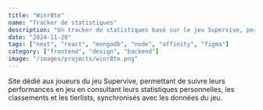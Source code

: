 ```yaml
---
title: "Winr8te"
name: "Tracker de statistiques"
description: "Un tracker de statistiques basé sur le jeu Supervive, permettant à chaque joueur de consulter ses performances sur le jeu"
date: "2024-11-20"
tags: ["next", "react", "mongodb", "node", "affinity", "figma"]
category: ["frontend", "design", "backend"]
image: "/images/projects/winr8te.png"
---
```


Site dédié aux joueurs du jeu Supervive, permettant de suivre leurs performances en jeu en consultant leurs statistiques personnelles, les classements et les tierlists, synchronisés avec les données du jeu.
